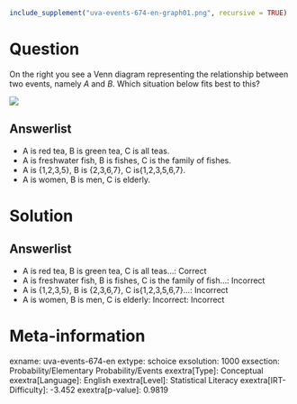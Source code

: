 ```r
include_supplement("uva-events-674-en-graph01.png", recursive = TRUE)
```

Question
========

On the right you see a Venn diagram representing the relationship between two events, namely *A* and *B*. Which situation below fits best to this?

![](uva-events-674-en-graph01.png)

Answerlist
----------

* A is red tea, B is green tea, C is all teas.
* A is freshwater fish, B is fishes, C is the family of fishes.
* A is {1,2,3,5}, B is {2,3,6,7}, C is{1,2,3,5,6,7}.
* A is women, B is men, C is elderly.

Solution
========

Answerlist
----------

* A is red tea, B is green tea, C is all teas...: Correct
* A is freshwater fish, B is fishes, C is the family of fish...: Incorrect
* A is {1,2,3,5}, B is {2,3,6,7}, C is{1,2,3,5,6,7}...: Incorrect
* A is women, B is men, C is elderly: Incorrect: Incorrect

Meta-information
================
exname: uva-events-674-en
extype: schoice
exsolution: 1000
exsection: Probability/Elementary Probability/Events
exextra[Type]: Conceptual
exextra[Language]: English
exextra[Level]: Statistical Literacy
exextra[IRT-Difficulty]: -3.452
exextra[p-value]: 0.9819
